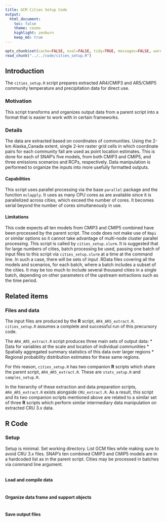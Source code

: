 ```yaml
---
title: GCM Cities Setup Code
output:
  html_document:
    toc: false
    theme: cosmo
    highlight: zenburn
    keep_md: true
---
```


```r
opts_chunk$set(cache=FALSE, eval=FALSE, tidy=TRUE, messages=FALSE, warnings=FALSE)
read_chunk("../../code/cities_setup.R")
```

## Introduction
The `cities_setup.R` script prepares extracted AR4/CMIP3 and AR5/CMIP5 community temperature and precipitation data for direct use.

### Motivation
This script transforms and organizes output data from a parent script into a format that is easier to work with in certain frameworks.

### Details
The data are extracted based on coordinates of communities.
Using the 2-km Alaska_Canada extent, single 2-km raster grid cells in which coordinate pairs for each community fall are used as point location estimates.
This is done for each of SNAP's five models, from both CMIP3 and CMIP5, and three emissions scenarios and RCPs, respectively.
Data manipulation is performed to organize the inputs into more usefully formatted outputs.

#### Capabilities
This script uses parallel processing via the base `parallel` package and the function `mclapply`.
It uses as many CPU cores as are available since it is parallelized across cities, which exceed the number of cores.
It becomes serial beyond the number of cores simultaneously in use.

#### Limitations
This code expects all ten models from CMIP3 and CMIP5 combined have been processed by the parent script.
The code does not make use of `Rmpi` or similar options so it cannot take advantage of multi-node cluster parallel processing.
This script is called by `cities_setup.slurm`.
It is suggested that for large numbers of cities, batch processing be used, passing one batch of input files to this script via `cities_setup.slurm` at a time at the command line.
In such a case, there will be sets of input .RData files covering all the models and scenarios, for each batch, where a batch includes a subset of the cities.
It may be too much to include several thousand cities in a single batch, depending on other parameters of the upstream extractions such as the time period.

## Related items

### Files and data
The input files are produced by the **R** script, `AR4_AR5_extract.R`. `cities_setup.R` assumes a complete and successful run of this precursory code.

The `AR4_AR5_extract.R` script produces three main sets of output data:
* Data for variables at the scale and location of individual communities
* Spatially aggregated summary statistics of this data over larger regions
* Regional probability distribution estimates for these same regions.

For this reason, `cities_setup.R` has two companion **R** scripts which share the parent script, `AR4_AR5_extract.R`. These are `stats_setup.R` and `samples_setup.R`.

In the hierarchy of these extraction and data preparation scripts, `AR4_AR5_extract.R` exists alongside `CRU_extract.R`.
As a result, this script and its two companion scripts mentioned above are related to a similar set of three **R** scripts which perform similar intermediary data manipulation on extracted CRU 3.x data.

## **R** Code

### Setup

Setup is minimal. Set working directory. List GCM files while making sure to avoid CRU 3.x files.
SNAP's ten combined CMIP3 and CMIP5 models are in a hardcoded list as in the parent script.
Cities may be processed in batches via command line argument.

```r
```

#### Load and compile data

```r
```

#### Organize data frame and support objects

```r
```

#### Save output files

```r
```
